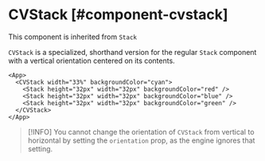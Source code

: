 # CVStack [#component-cvstack]

This component is inherited from `Stack`

`CVStack` is a specialized, shorthand version for the regular `Stack` component with a vertical orientation centered on its contents.

```xmlui-pg copy display name="Example: CVStack"
<App>
  <CVStack width="33%" backgroundColor="cyan">
    <Stack height="32px" width="32px" backgroundColor="red" />
    <Stack height="32px" width="32px" backgroundColor="blue" />
    <Stack height="32px" width="32px" backgroundColor="green" />
  </CVStack>
</App>
```

>[!INFO]
> You cannot change the orientation of `CVStack` from vertical to horizontal by setting the `orientation` prop, as the engine ignores that setting.


